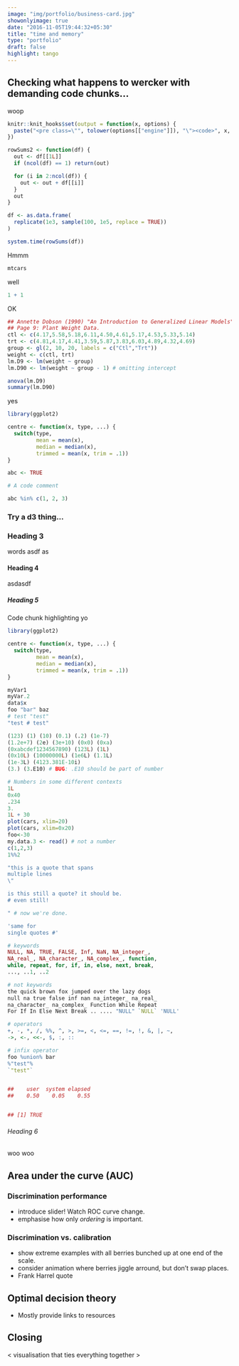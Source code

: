 ---
image: "img/portfolio/business-card.jpg"
showonlyimage: true
date: "2016-11-05T19:44:32+05:30"
title: "time and memory"
type: "portfolio"
draft: false
highlight: tango
---

## Checking what happens to wercker with demanding code chunks...
woop

```{r, echo = FALSE}
knitr::knit_hooks$set(output = function(x, options) {
  paste("<pre class=\"", tolower(options[["engine"]]), "\"><code>", x, "</code></pre>", sep = "")
})
```


```{r}
rowSums2 <- function(df) {
  out <- df[[1L]]
  if (ncol(df) == 1) return(out)

  for (i in 2:ncol(df)) {
    out <- out + df[[i]]
  }
  out
}

df <- as.data.frame(
  replicate(1e3, sample(100, 1e5, replace = TRUE))
)

system.time(rowSums(df))

```
Hmmm

```{r}
mtcars
```

well

```{r}
1 + 1
```

OK

```{r}
## Annette Dobson (1990) "An Introduction to Generalized Linear Models".
## Page 9: Plant Weight Data.
ctl <- c(4.17,5.58,5.18,6.11,4.50,4.61,5.17,4.53,5.33,5.14)
trt <- c(4.81,4.17,4.41,3.59,5.87,3.83,6.03,4.89,4.32,4.69)
group <- gl(2, 10, 20, labels = c("Ctl","Trt"))
weight <- c(ctl, trt)
lm.D9 <- lm(weight ~ group)
lm.D90 <- lm(weight ~ group - 1) # omitting intercept

anova(lm.D9)
summary(lm.D90)
```

yes

```{r}
library(ggplot2)

centre <- function(x, type, ...) {
  switch(type,
         mean = mean(x),
         median = median(x),
         trimmed = mean(x, trim = .1))
}

abc <- TRUE

# A code comment

abc %in% c(1, 2, 3)
```


### Try a d3 thing...

<figure class = "foo"></figure>

<style> /* set the CSS */
  .track,
  .track-inset,
  .track-overlay {
    stroke-linecap: round;
  }

  .track {
    stroke: #222;
    stroke-opacity: 0.3;
    stroke-width: 8px;
  }

  .track-inset {
    stroke: #eee;
    stroke-width: 6px;
  }

  .track-overlay {
    pointer-events: stroke;
    stroke-width: 50px;
    cursor: crosshair;
  }

  .handle {
    fill: #fff;
    stroke: #000;
    stroke-opacity: 0.5;
    stroke-width: 1.25px;
  }
</style>

<script src="https://d3js.org/d3.v4.min.js"></script>
<script src = "/js/roc.js"></script>





### Heading 3

words asdf as

#### Heading 4

asdasdf

##### Heading 5

Code chunk highlighting yo

```{r, eval=FALSE}
library(ggplot2)

centre <- function(x, type, ...) {
  switch(type,
         mean = mean(x),
         median = median(x),
         trimmed = mean(x, trim = .1))
}

myVar1
myVar.2
data$x
foo "bar" baz
# test "test"
"test # test"

(123) (1) (10) (0.1) (.2) (1e-7)
(1.2e+7) (2e) (3e+10) (0x0) (0xa)
(0xabcdef1234567890) (123L) (1L)
(0x10L) (10000000L) (1e6L) (1.1L)
(1e-3L) (4123.381E-10i)
(3.) (3.E10) # BUG: .E10 should be part of number

# Numbers in some different contexts
1L
0x40
.234
3.
1L + 30
plot(cars, xlim=20)
plot(cars, xlim=0x20)
foo<-30
my.data.3 <- read() # not a number
c(1,2,3)
1%%2

"this is a quote that spans
multiple lines
\"

is this still a quote? it should be.
# even still!

" # now we're done.

'same for
single quotes #'

# keywords
NULL, NA, TRUE, FALSE, Inf, NaN, NA_integer_,
NA_real_, NA_character_, NA_complex_, function,
while, repeat, for, if, in, else, next, break,
..., ..1, ..2

# not keywords
the quick brown fox jumped over the lazy dogs
null na true false inf nan na_integer_ na_real_
na_character_ na_complex_ Function While Repeat
For If In Else Next Break .. .... "NULL" `NULL` 'NULL'

# operators
+, -, *, /, %%, ^, >, >=, <, <=, ==, !=, !, &, |, ~,
->, <-, <<-, $, :, ::

# infix operator
foo %union% bar
%"test"%
`"test"`


##    user  system elapsed
##    0.50    0.05    0.55


## [1] TRUE
```



###### Heading 6
woo woo



## Area under the curve (AUC)

### Discrimination performance

- introduce slider! Watch ROC curve change.
- emphasise how only *ordering* is important.

### Discrimination vs. calibration

- show extreme examples with all berries bunched up at one end of the scale.
- consider animation where berries jiggle arround, but don't swap places.
- Frank Harrel quote

## Optimal decision theory

- Mostly provide links to resources


## Closing

< visualisation that ties everything together >
